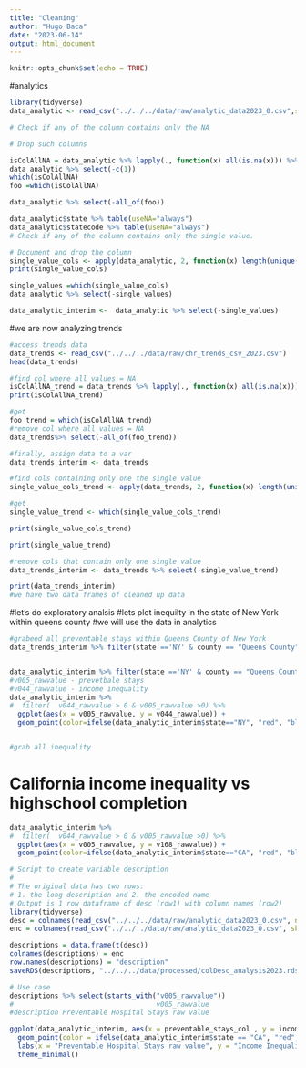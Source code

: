 ```yaml
---
title: "Cleaning"
author: "Hugo Baca"
date: "2023-06-14"
output: html_document
---
```


```r
knitr::opts_chunk$set(echo = TRUE)
```

#analytics
```r
library(tidyverse)
data_analytic <- read_csv("../../../data/raw/analytic_data2023_0.csv",skip=1)

# Check if any of the column contains only the NA

# Drop such columns

isColAllNA = data_analytic %>% lapply(., function(x) all(is.na(x))) %>% unlist
data_analytic %>% select(-c(1))
which(isColAllNA)
foo =which(isColAllNA)

data_analytic %>% select(-all_of(foo))

data_analytic$state %>% table(useNA="always")
data_analytic$statecode %>% table(useNA="always")
# Check if any of the column contains only the single value.

# Document and drop the column
single_value_cols <- apply(data_analytic, 2, function(x) length(unique(x)) == 1)
print(single_value_cols)

single_values =which(single_value_cols)
data_analytic %>% select(-single_values)

data_analytic_interim <-  data_analytic %>% select(-single_values)

```

#we are now analyzing trends
```r
#access trends data
data_trends <- read_csv("../../../data/raw/chr_trends_csv_2023.csv")
head(data_trends)

#find col where all values = NA
isColAllNA_trend = data_trends %>% lapply(., function(x) all(is.na(x))) %>% unlist
print(isColAllNA_trend)

#get 
foo_trend = which(isColAllNA_trend)
#remove col where all values = NA
data_trends%>% select(-all_of(foo_trend))

#finally, assign data to a var
data_trends_interim <- data_trends

#find cols containing only one the single value
single_value_cols_trend <- apply(data_trends, 2, function(x) length(unique(x)) == 1)

#get 
single_value_trend <- which(single_value_cols_trend)

print(single_value_cols_trend)

print(single_value_trend)

#remove cols that contain only one single value
data_trends_interim <- data_trends %>% select(-single_value_trend)

print(data_trends_interim)
#we have two data frames of cleaned up data 
```
#let's do exploratory analsis
#lets plot inequilty in the state of New York within queens county
#we will use the data in analytics
```r
#grabeed all preventable stays within Queens County of New York
data_trends_interim %>% filter(state =='NY' & county == "Queens County" & measurename == "Preventable hospital stays")


data_analytic_interim %>% filter(state =='NY' & county == "Queens County" & v044_rawvalue > 0)
#v005_rawvalue - prevetbale stays 
#v044_rawvalue - income inequality
data_analytic_interim %>%
#  filter(  v044_rawvalue > 0 & v005_rawvalue >0) %>%
  ggplot(aes(x = v005_rawvalue, y = v044_rawvalue)) +
  geom_point(color=ifelse(data_analytic_interim$state=="NY", "red", "blue"), alpha=0.3)


#grab all inequality 

```

# California income inequality vs highschool completion
```r
data_analytic_interim %>%
#  filter(  v044_rawvalue > 0 & v005_rawvalue >0) %>%
  ggplot(aes(x = v005_rawvalue, y = v168_rawvalue)) +
  geom_point(color=ifelse(data_analytic_interim$state=="CA", "red", "blue"), alpha=0.3)
```

```r
# Script to create variable description
#
# The original data has two rows:
# 1. the long description and 2. the encoded name
# Output is 1 row dataframe of desc (row1) with column names (row2)
library(tidyverse)
desc = colnames(read_csv("../../../data/raw/analytic_data2023_0.csv", n_max=1))
enc = colnames(read_csv("../../../data/raw/analytic_data2023_0.csv", skip=1, n_max=1))

descriptions = data.frame(t(desc))
colnames(descriptions) = enc
row.names(descriptions) = "description"
saveRDS(descriptions, "../../../data/processed/colDesc_analysis2023.rds")

# Use case
descriptions %>% select(starts_with("v005_rawvalue"))
#                                   v005_rawvalue
#description Preventable Hospital Stays raw value
```

```r
ggplot(data_analytic_interim, aes(x = preventable_stays_col , y = income_inequality_col)) +
  geom_point(color = ifelse(data_analytic_interim$state == "CA", "red", "blue"), alpha = 0.3) +
  labs(x = "Preventable Hospital Stays raw value", y = "Income Inequality raw value") +
  theme_minimal()
```

